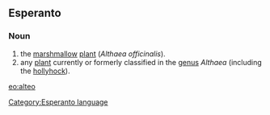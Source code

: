 ==Esperanto==
===Noun===
# the [[marshmallow]] [[plant]] (''Althaea officinalis'').
# any [[plant]] currently or formerly classified in the [[genus]] ''Althaea'' (including the [[hollyhock]]).

[[eo:alteo]]
[[Category:Esperanto language]]